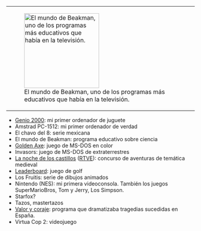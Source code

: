 {{header|1=Nostalgia}}

<table align=right>
<tr><td>[[File:beakman.jpg|200px|El mundo de Beakman, uno de los programas más educativos que había en la televisión.]]</td></tr>
<!--<tr><td>[[File:alley-cat.png|200px|Alley Cat es un juego antiguo para MS-DOS de los años 80, en el que eres un gato que come ratones, huyes de perros, etc, vaya lo típico que hace un gato.]]</td></tr>-->
</table>

* [https://es.wikipedia.org/wiki/Genio_2000 Genio 2000]: mi primer ordenador de juguete
* Amstrad PC-1512: mi primer ordenador de verdad
* El chavo del 8: serie mexicana
* El mundo de Beakman: programa educativo sobre ciencia
* [http://www.youtube.com/watch?v=GiWHW5G6hlM Golden Axe]: juego de MS-DOS en color
* Invasors: juego de MS-DOS de extraterrestres
* [https://www.youtube.com/watch?v=8YCTkvYaFis La noche de los castillos] ([http://www.rtve.es/alacarta/videos/programas-y-concursos-en-el-archivo-de-rtve/noche-castillos-1995/1006530/ RTVE]): concurso de aventuras de temática medieval
* [https://en.wikipedia.org/wiki/Leaderboard Leaderboard]: juego de golf
* Los Fruitis: serie de dibujos animados
* Nintendo (NES): mi primera videoconsola. También los juegos SuperMarioBros, Tom y Jerry, Los Simpson.
* Starfox?
* Tazos, mastertazos
* [https://www.youtube.com/watch?v=fI08tsDnnsg Valor y coraje]: programa que dramatizaba tragedias sucedidas en España.
* Virtua Cop 2: videojuego

{{footer}}

